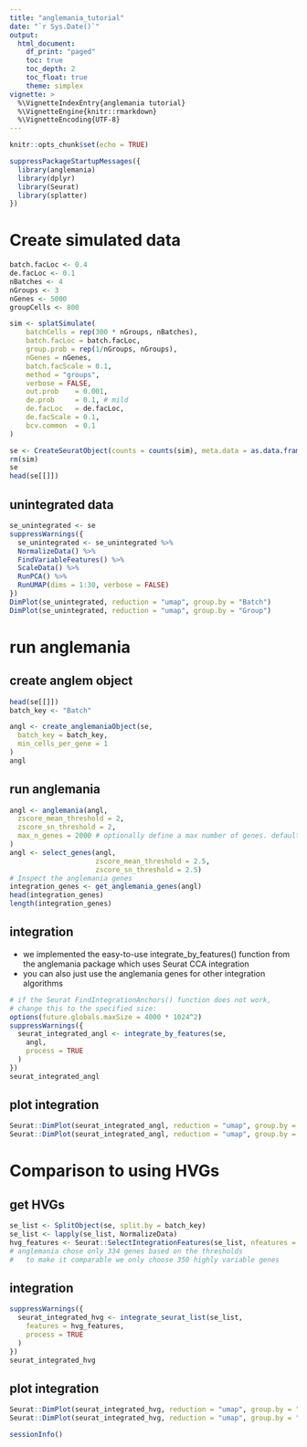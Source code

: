 ```yaml
---
title: "anglemania_tutorial"
date: "`r Sys.Date()`"
output:
  html_document:
    df_print: "paged"
    toc: true
    toc_depth: 2
    toc_float: true
    theme: simplex
vignette: >
  %\VignetteIndexEntry{anglemania tutorial}
  %\VignetteEngine{knitr::rmarkdown}
  %\VignetteEncoding{UTF-8}
---
```


```r
knitr::opts_chunk$set(echo = TRUE)
```

```r
suppressPackageStartupMessages({
  library(anglemania)
  library(dplyr)
  library(Seurat)
  library(splatter)
})
```

# Create simulated data
```r
batch.facLoc <- 0.4
de.facLoc <- 0.1
nBatches <- 4
nGroups <- 3
nGenes <- 5000
groupCells <- 800

sim <- splatSimulate(
    batchCells = rep(300 * nGroups, nBatches),
    batch.facLoc = batch.facLoc,
    group.prob = rep(1/nGroups, nGroups),
    nGenes = nGenes,
    batch.facScale = 0.1,
    method = "groups",
    verbose = FALSE,
    out.prob    = 0.001,
    de.prob     = 0.1, # mild 
    de.facLoc   = de.facLoc,
    de.facScale = 0.1,
    bcv.common  = 0.1
)

se <- CreateSeuratObject(counts = counts(sim), meta.data = as.data.frame(colData(sim)))
rm(sim)
se
head(se[[]])
```

## unintegrated data
```r

se_unintegrated <- se
suppressWarnings({
  se_unintegrated <- se_unintegrated %>%
  NormalizeData() %>%
  FindVariableFeatures() %>%
  ScaleData() %>%
  RunPCA() %>%
  RunUMAP(dims = 1:30, verbose = FALSE)
})
DimPlot(se_unintegrated, reduction = "umap", group.by = "Batch")
DimPlot(se_unintegrated, reduction = "umap", group.by = "Group")
```

# run anglemania
## create anglem object
```r
head(se[[]])
batch_key <- "Batch"

angl <- create_anglemaniaObject(se,
  batch_key = batch_key,
  min_cells_per_gene = 1
)
angl
```

## run anglemania
```r
angl <- anglemania(angl,
  zscore_mean_threshold = 2,
  zscore_sn_threshold = 2,
  max_n_genes = 2000 # optionally define a max number of genes. default is 2000
)
angl <- select_genes(angl,
                     zscore_mean_threshold = 2.5,
                     zscore_sn_threshold = 2.5)
# Inspect the anglemania genes
integration_genes <- get_anglemania_genes(angl)
head(integration_genes)
length(integration_genes)
```

## integration
* we implemented the easy-to-use integrate_by_features() function from the anglemania package which uses Seurat CCA integration
* you can also just use the anglemania genes for other integration algorithms
```r
# if the Seurat FindIntegrationAnchors() function does not work,
# change this to the specified size:
options(future.globals.maxSize = 4000 * 1024^2)
suppressWarnings({
  seurat_integrated_angl <- integrate_by_features(se,
    angl,
    process = TRUE
  )
})
seurat_integrated_angl
```


## plot integration
```r
Seurat::DimPlot(seurat_integrated_angl, reduction = "umap", group.by = "Batch")
Seurat::DimPlot(seurat_integrated_angl, reduction = "umap", group.by = "Group")
```

# Comparison to using HVGs
## get HVGs
```r
se_list <- SplitObject(se, split.by = batch_key)
se_list <- lapply(se_list, NormalizeData)
hvg_features <- Seurat::SelectIntegrationFeatures(se_list, nfeatures = 350) 
# anglemania chose only 334 genes based on the thresholds
#   to make it comparable we only choose 350 highly variable genes
```

## integration
```r
suppressWarnings({
  seurat_integrated_hvg <- integrate_seurat_list(se_list,
    features = hvg_features,
    process = TRUE
  )
})
seurat_integrated_hvg
```

## plot integration
```r
Seurat::DimPlot(seurat_integrated_hvg, reduction = "umap", group.by = "Batch")
Seurat::DimPlot(seurat_integrated_hvg, reduction = "umap", group.by = "Group")
```

```r
sessionInfo()
```



